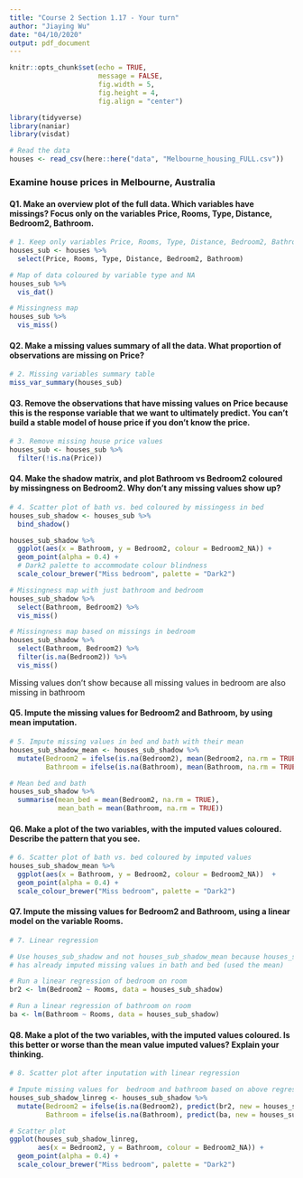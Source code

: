 ```yaml
---
title: "Course 2 Section 1.17 - Your turn"
author: "Jiaying Wu"
date: "04/10/2020"
output: pdf_document
---
```


```r
knitr::opts_chunk$set(echo = TRUE,
                      message = FALSE,
                      fig.width = 5,
                      fig.height = 4,
                      fig.align = "center")
```

```r
library(tidyverse)
library(naniar)
library(visdat)
```

```r
# Read the data
houses <- read_csv(here::here("data", "Melbourne_housing_FULL.csv"))
```

### Examine house prices in Melbourne, Australia

#### Q1. Make an overview plot of the full data. Which variables have missings? Focus only on the variables Price, Rooms, Type, Distance, Bedroom2, Bathroom.

```r
# 1. Keep only variables Price, Rooms, Type, Distance, Bedroom2, Bathroom
houses_sub <- houses %>% 
  select(Price, Rooms, Type, Distance, Bedroom2, Bathroom)

# Map of data coloured by variable type and NA
houses_sub %>%
  vis_dat()
```

```r
# Missingness map 
houses_sub %>%
  vis_miss()
```

#### Q2. Make a missing values summary of all the data. What proportion of observations are missing on Price?

```r
# 2. Missing variables summary table
miss_var_summary(houses_sub)
```

#### Q3. Remove the observations that have missing values on Price because this is the response variable that we want to ultimately predict. You can’t build a stable model of house price if you don’t know the price.

```r
# 3. Remove missing house price values
houses_sub <- houses_sub %>%
  filter(!is.na(Price))
```

#### Q4. Make the shadow matrix, and plot Bathroom vs Bedroom2 coloured by missingness on Bedroom2. Why don’t any missing values show up?

```r
# 4. Scatter plot of bath vs. bed coloured by missingess in bed 
houses_sub_shadow <- houses_sub %>%
  bind_shadow()

houses_sub_shadow %>%
  ggplot(aes(x = Bathroom, y = Bedroom2, colour = Bedroom2_NA)) +
  geom_point(alpha = 0.4) +
  # Dark2 palette to accommodate colour blindness
  scale_colour_brewer("Miss bedroom", palette = "Dark2")
```

```r
# Missingness map with just bathroom and bedroom
houses_sub_shadow %>%
  select(Bathroom, Bedroom2) %>%
  vis_miss()
```

```r
# Missingness map based on missings in bedroom
houses_sub_shadow %>%
  select(Bathroom, Bedroom2) %>%
  filter(is.na(Bedroom2)) %>%
  vis_miss()
```

Missing values don't show because all missing values in bedroom are also missing in bathroom

#### Q5. Impute the missing values for Bedroom2 and Bathroom, by using mean imputation.

```r
# 5. Impute missing values in bed and bath with their mean
houses_sub_shadow_mean <- houses_sub_shadow %>%
  mutate(Bedroom2 = ifelse(is.na(Bedroom2), mean(Bedroom2, na.rm = TRUE), Bedroom2),
         Bathroom = ifelse(is.na(Bathroom), mean(Bathroom, na.rm = TRUE), Bathroom))

# Mean bed and bath
houses_sub_shadow %>%
  summarise(mean_bed = mean(Bedroom2, na.rm = TRUE),
            mean_bath = mean(Bathroom, na.rm = TRUE))
```


#### Q6. Make a plot of the two variables, with the imputed values coloured. Describe the pattern that you see.

```r
# 6. Scatter plot of bath vs. bed coloured by imputed values
houses_sub_shadow_mean %>%
  ggplot(aes(x = Bathroom, y = Bedroom2, colour = Bedroom2_NA))  +
  geom_point(alpha = 0.4) +
  scale_colour_brewer("Miss bedroom", palette = "Dark2")
```

#### Q7. Impute the missing values for Bedroom2 and Bathroom, using a linear model on the variable Rooms.

```r
# 7. Linear regression

# Use houses_sub_shadow and not houses_sub_shadow_mean because houses_sub_shadow_mean
# has already imputed missing values in bath and bed (used the mean)

# Run a linear regression of bedroom on room
br2 <- lm(Bedroom2 ~ Rooms, data = houses_sub_shadow)

# Run a linear regression of bathroom on room
ba <- lm(Bathroom ~ Rooms, data = houses_sub_shadow)
```



#### Q8. Make a plot of the two variables, with the imputed values coloured. Is this better or worse than the mean value imputed values? Explain your thinking.

```r
# 8. Scatter plot after inputation with linear regression

# Impute missing values for  bedroom and bathroom based on above regression
houses_sub_shadow_linreg <- houses_sub_shadow %>%
  mutate(Bedroom2 = ifelse(is.na(Bedroom2), predict(br2, new = houses_sub_shadow), Bedroom2),
         Bathroom = ifelse(is.na(Bathroom), predict(ba, new = houses_sub_shadow), Bathroom))

# Scatter plot
ggplot(houses_sub_shadow_linreg, 
       aes(x = Bedroom2, y = Bathroom, colour = Bedroom2_NA)) +
  geom_point(alpha = 0.4) + 
  scale_colour_brewer("Miss bedroom", palette = "Dark2")
```




